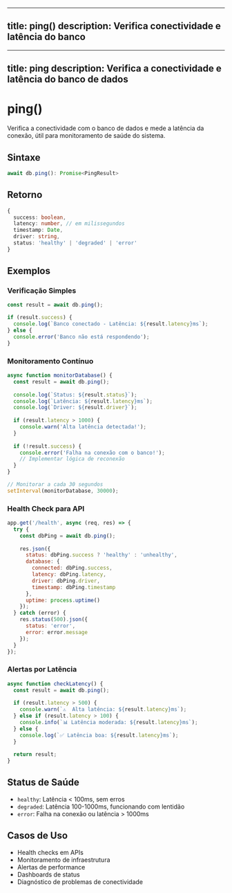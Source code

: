 
---
title: ping()
description: Verifica conectividade e latência do banco
---

---
title: ping
description: Verifica a conectividade e latência do banco de dados
---

# ping()

Verifica a conectividade com o banco de dados e mede a latência da conexão, útil para monitoramento de saúde do sistema.

## Sintaxe

```typescript
await db.ping(): Promise<PingResult>
```

## Retorno

```typescript
{
  success: boolean,
  latency: number, // em milissegundos
  timestamp: Date,
  driver: string,
  status: 'healthy' | 'degraded' | 'error'
}
```

## Exemplos

### Verificação Simples
```javascript
const result = await db.ping();

if (result.success) {
  console.log(`Banco conectado - Latência: ${result.latency}ms`);
} else {
  console.error('Banco não está respondendo');
}
```

### Monitoramento Contínuo
```javascript
async function monitorDatabase() {
  const result = await db.ping();
  
  console.log(`Status: ${result.status}`);
  console.log(`Latência: ${result.latency}ms`);
  console.log(`Driver: ${result.driver}`);
  
  if (result.latency > 1000) {
    console.warn('Alta latência detectada!');
  }
  
  if (!result.success) {
    console.error('Falha na conexão com o banco!');
    // Implementar lógica de reconexão
  }
}

// Monitorar a cada 30 segundos
setInterval(monitorDatabase, 30000);
```

### Health Check para API
```javascript
app.get('/health', async (req, res) => {
  try {
    const dbPing = await db.ping();
    
    res.json({
      status: dbPing.success ? 'healthy' : 'unhealthy',
      database: {
        connected: dbPing.success,
        latency: dbPing.latency,
        driver: dbPing.driver,
        timestamp: dbPing.timestamp
      },
      uptime: process.uptime()
    });
  } catch (error) {
    res.status(500).json({
      status: 'error',
      error: error.message
    });
  }
});
```

### Alertas por Latência
```javascript
async function checkLatency() {
  const result = await db.ping();
  
  if (result.latency > 500) {
    console.warn(`⚠️  Alta latência: ${result.latency}ms`);
  } else if (result.latency > 100) {
    console.info(`📊 Latência moderada: ${result.latency}ms`);
  } else {
    console.log(`✅ Latência boa: ${result.latency}ms`);
  }
  
  return result;
}
```

## Status de Saúde

- `healthy`: Latência < 100ms, sem erros
- `degraded`: Latência 100-1000ms, funcionando com lentidão
- `error`: Falha na conexão ou latência > 1000ms

## Casos de Uso

- Health checks em APIs
- Monitoramento de infraestrutura
- Alertas de performance
- Dashboards de status
- Diagnóstico de problemas de conectividade
